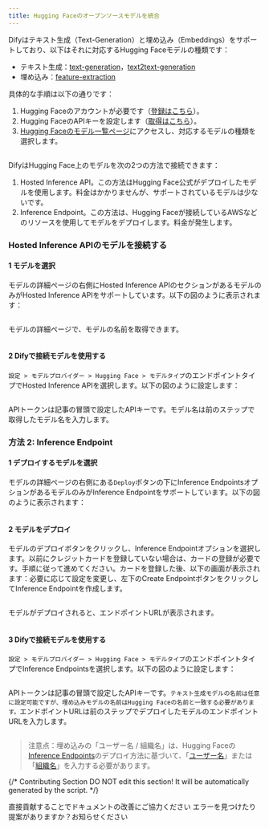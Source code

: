 ```yaml
---
title: Hugging Faceのオープンソースモデルを統合
---
```



Difyはテキスト生成（Text-Generation）と埋め込み（Embeddings）をサポートしており、以下はそれに対応するHugging Faceモデルの種類です：

* テキスト生成：[text-generation](https://huggingface.co/models?pipeline\_tag=text-generation\&sort=trending)，[text2text-generation](https://huggingface.co/models?pipeline\_tag=text2text-generation\&sort=trending)
* 埋め込み：[feature-extraction](https://huggingface.co/models?pipeline\_tag=feature-extraction\&sort=trending)

具体的な手順は以下の通りです：

1. Hugging Faceのアカウントが必要です（[登録はこちら](https://huggingface.co/join)）。
2. Hugging FaceのAPIキーを設定します（[取得はこちら](https://huggingface.co/settings/tokens)）。
3. [Hugging Faceのモデル一覧ページ](https://huggingface.co/models)にアクセスし、対応するモデルの種類を選択します。

<img
src="https://assets-docs.dify.ai/dify-enterprise-mintlify/jp/development/models-integration/af8a771b1e71152837e0f25b87a4471e.png"
className="mx-auto"
alt=""
/>

DifyはHugging Face上のモデルを次の2つの方法で接続できます：

1. Hosted Inference API。この方法はHugging Face公式がデプロイしたモデルを使用します。料金はかかりませんが、サポートされているモデルは少ないです。
2. Inference Endpoint。この方法は、Hugging Faceが接続しているAWSなどのリソースを使用してモデルをデプロイします。料金が発生します。

### Hosted Inference APIのモデルを接続する

#### 1 モデルを選択

モデルの詳細ページの右側にHosted Inference APIのセクションがあるモデルのみがHosted Inference APIをサポートしています。以下の図のように表示されます：

<img
src="https://assets-docs.dify.ai/dify-enterprise-mintlify/jp/development/models-integration/dc5a5584cef16fe76595058d37043546.png"
className="mx-auto"
alt=""
/>

モデルの詳細ページで、モデルの名前を取得できます。

<img
src="https://assets-docs.dify.ai/dify-enterprise-mintlify/jp/development/models-integration/248a80fb0dac520e690cb122dbe91324.png"
className="mx-auto"
alt=""
/>

#### 2 Difyで接続モデルを使用する

`設定 > モデルプロバイダー > Hugging Face > モデルタイプ`のエンドポイントタイプでHosted Inference APIを選択します。以下の図のように設定します：

<img
src="https://assets-docs.dify.ai/dify-enterprise-mintlify/jp/development/models-integration/39a93c21134d99b3db9cafa8123a35ed.png"
className="mx-auto"
alt=""
/>

APIトークンは記事の冒頭で設定したAPIキーです。モデル名は前のステップで取得したモデル名を入力します。

### 方法 2: Inference Endpoint

#### 1 デプロイするモデルを選択

モデルの詳細ページの右側にある`Deploy`ボタンの下にInference EndpointsオプションがあるモデルのみがInference Endpointをサポートしています。以下の図のように表示されます：

<img
src="https://assets-docs.dify.ai/dify-enterprise-mintlify/jp/development/models-integration/0821340197577ff126440b2558446890.png"
className="mx-auto"
alt=""
/>

#### 2 モデルをデプロイ

モデルのデプロイボタンをクリックし、Inference Endpointオプションを選択します。以前にクレジットカードを登録していない場合は、カードの登録が必要です。手順に従って進めてください。カードを登録した後、以下の画面が表示されます：必要に応じて設定を変更し、左下のCreate EndpointボタンをクリックしてInference Endpointを作成します。

<img
src="https://assets-docs.dify.ai/dify-enterprise-mintlify/jp/development/models-integration/f7582adc0937dc4f038e462b578d9c17.png"
className="mx-auto"
alt=""
/>

モデルがデプロイされると、エンドポイントURLが表示されます。

<img
src="https://assets-docs.dify.ai/dify-enterprise-mintlify/jp/development/models-integration/30c38995813c0d05c35c42dc0f1d467c.png"
className="mx-auto"
alt=""
/>

#### 3 Difyで接続モデルを使用する

`設定 > モデルプロバイダー > Hugging Face > モデルタイプ`のエンドポイントタイプでInference Endpointsを選択します。以下の図のように設定します：

<img
src="https://assets-docs.dify.ai/dify-enterprise-mintlify/jp/development/models-integration/0c747dc499163323bcbd432396e4c3e1.png"
className="mx-auto"
alt=""
/>

APIトークンは記事の冒頭で設定したAPIキーです。`テキスト生成モデルの名前は任意に設定可能ですが、埋め込みモデルの名前はHugging Faceの名前と一致する必要があります。`エンドポイントURLは前のステップでデプロイしたモデルのエンドポイントURLを入力します。

<img
src="https://assets-docs.dify.ai/dify-enterprise-mintlify/jp/development/models-integration/6a8908cace5b287070577bf555d69b0c.png"
className="mx-auto"
alt=""
/>

> 注意点：埋め込みの「ユーザー名 / 組織名」は、Hugging Faceの[Inference Endpoints](https://huggingface.co/docs/inference-endpoints/guides/access)のデプロイ方法に基づいて、「[ユーザー名](https://huggingface.co/settings/account)」または「[組織名](https://ui.endpoints.huggingface.co/)」を入力する必要があります。

{/*
Contributing Section
DO NOT edit this section!
It will be automatically generated by the script.
*/}

<CardGroup cols="2">
    <Card
        title="このページを編集する"
        icon="pen-to-square"
        href="https://github.com/langgenius/dify-docs-mintlify/edit/main/ja-jp/development/models-integration/hugging-face.mdx"
    >
        直接貢献することでドキュメントの改善にご協力ください
    </Card>
    <Card
        title="問題を報告する"
        icon="github"
        href="https://github.com/langgenius/dify-docs-mintlify/issues/new?title=ドキュメントの問題%3A%20ng-f&body=%23%23%20問題の説明%0A%3C%21--%20発見した問題について簡単に説明してください%20--%3E%0A%0A%23%23%20ページリンク%0Ahttps%3A%2F%2Fgithub.com%2Flanggenius%2Fdify-docs-mintlify%2Fblob%2Fmain%2Fja-jp/development/models-integration%2Fhugging-face.mdx%0A%0A%23%23%20提案される変更%0A%3C%21--%20特定の変更案がある場合は、ここで説明してください%20--%3E%0A%0A%3C%21--%20ドキュメントの品質向上にご協力いただきありがとうございます！%20--%3E"
    >
        エラーを見つけたり提案がありますか？お知らせください
    </Card>
</CardGroup>
